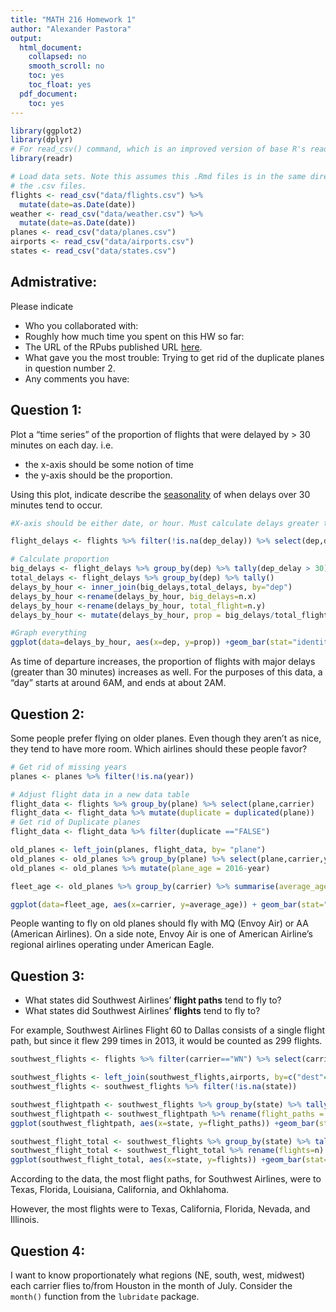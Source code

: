 ```yaml
---
title: "MATH 216 Homework 1"
author: "Alexander Pastora"
output:
  html_document:
    collapsed: no
    smooth_scroll: no
    toc: yes
    toc_float: yes
  pdf_document:
    toc: yes
---
```


```r
library(ggplot2)
library(dplyr)
# For read_csv() command, which is an improved version of base R's read.csv()
library(readr) 

# Load data sets. Note this assumes this .Rmd files is in the same directory as
# the .csv files.
flights <- read_csv("data/flights.csv") %>% 
  mutate(date=as.Date(date))
weather <- read_csv("data/weather.csv") %>% 
  mutate(date=as.Date(date))
planes <- read_csv("data/planes.csv")
airports <- read_csv("data/airports.csv")
states <- read_csv("data/states.csv")
```





## Admistrative:

Please indicate

* Who you collaborated with:
* Roughly how much time you spent on this HW so far:
* The URL of the RPubs published URL [here](https://www.nhl.com/).
* What gave you the most trouble: Trying to get rid of the duplicate planes in question number 2.
* Any comments you have:





## Question 1:

Plot a "time series" of the proportion of flights that were delayed by > 30 minutes on each day.  i.e.
 
* the x-axis should be some notion of time
* the y-axis should be the proportion.

Using this plot, indicate describe the
[seasonality](https://en.wikipedia.org/wiki/Seasonality) of when delays over 30
minutes tend to occur.

```r
#X-axis should be either date, or hour. Must calculate delays greater than 30 min.

flight_delays <- flights %>% filter(!is.na(dep_delay)) %>% select(dep,dep_delay)

# Calculate proportion
big_delays <- flight_delays %>% group_by(dep) %>% tally(dep_delay > 30)
total_delays <- flight_delays %>% group_by(dep) %>% tally()
delays_by_hour <- inner_join(big_delays,total_delays, by="dep")
delays_by_hour <-rename(delays_by_hour, big_delays=n.x)
delays_by_hour <-rename(delays_by_hour, total_flight=n.y)
delays_by_hour <- mutate(delays_by_hour, prop = big_delays/total_flight)

#Graph everything
ggplot(data=delays_by_hour, aes(x=dep, y=prop)) +geom_bar(stat="identity") + geom_smooth(se=FALSE)
```

As time of departure increases, the proportion of flights with major delays (greater than 30 minutes) increases as well. For the purposes of this data, a "day" starts at around 6AM, and ends at about 2AM.



## Question 2:

Some people prefer flying on older planes.  Even though they aren't as nice,
they tend to have more room.  Which airlines should these people favor?

```r
# Get rid of missing years
planes <- planes %>% filter(!is.na(year))

# Adjust flight data in a new data table
flight_data <- flights %>% group_by(plane) %>% select(plane,carrier)
flight_data <- flight_data %>% mutate(duplicate = duplicated(plane))
# Get rid of Duplicate planes
flight_data <- flight_data %>% filter(duplicate =="FALSE")

old_planes <- left_join(planes, flight_data, by= "plane")
old_planes <- old_planes %>% group_by(plane) %>% select(plane,carrier,year)
old_planes <- old_planes %>% mutate(plane_age = 2016-year)

fleet_age <- old_planes %>% group_by(carrier) %>% summarise(average_age = mean(plane_age))

ggplot(data=fleet_age, aes(x=carrier, y=average_age)) + geom_bar(stat="identity")
```

People wanting to fly on old planes should fly with MQ (Envoy Air) or AA (American Airlines). On a side note, Envoy Air is one of American Airline's regional airlines operating under American Eagle.



## Question 3:

* What states did Southwest Airlines' **flight paths** tend to fly to?
* What states did Southwest Airlines' **flights** tend to fly to?

For example, Southwest Airlines Flight 60 to Dallas consists of a single flight
path, but since it flew 299 times in 2013, it would be counted as 299 flights.

```r
southwest_flights <- flights %>% filter(carrier=="WN") %>% select(carrier,flight, dest, time)

southwest_flights <- left_join(southwest_flights,airports, by=c("dest"="iata"))
southwest_flights <- southwest_flights %>% filter(!is.na(state))

southwest_flightpath <- southwest_flights %>% group_by(state) %>% tally()
southwest_flightpath <- southwest_flightpath %>% rename(flight_paths = n)
ggplot(southwest_flightpath, aes(x=state, y=flight_paths)) +geom_bar(stat="identity") + ggtitle("Southwest Flight Paths")

southwest_flight_total <- southwest_flights %>% group_by(state) %>% tally(time)
southwest_flight_total <- southwest_flight_total %>% rename(flights=n)
ggplot(southwest_flight_total, aes(x=state, y=flights)) +geom_bar(stat="identity") +ggtitle("Southwest Flights")

```

According to the data, the most flight paths, for Southwest Airlines, were to Texas, Florida, Louisiana, California, and Okhlahoma. 

However, the most flights were to Texas, California, Florida, Nevada, and Illinois.


## Question 4:

I want to know proportionately what regions (NE, south, west, midwest) each 
carrier flies to/from Houston in the month of July.  Consider the `month()`
function from the `lubridate` package.

```r

```
